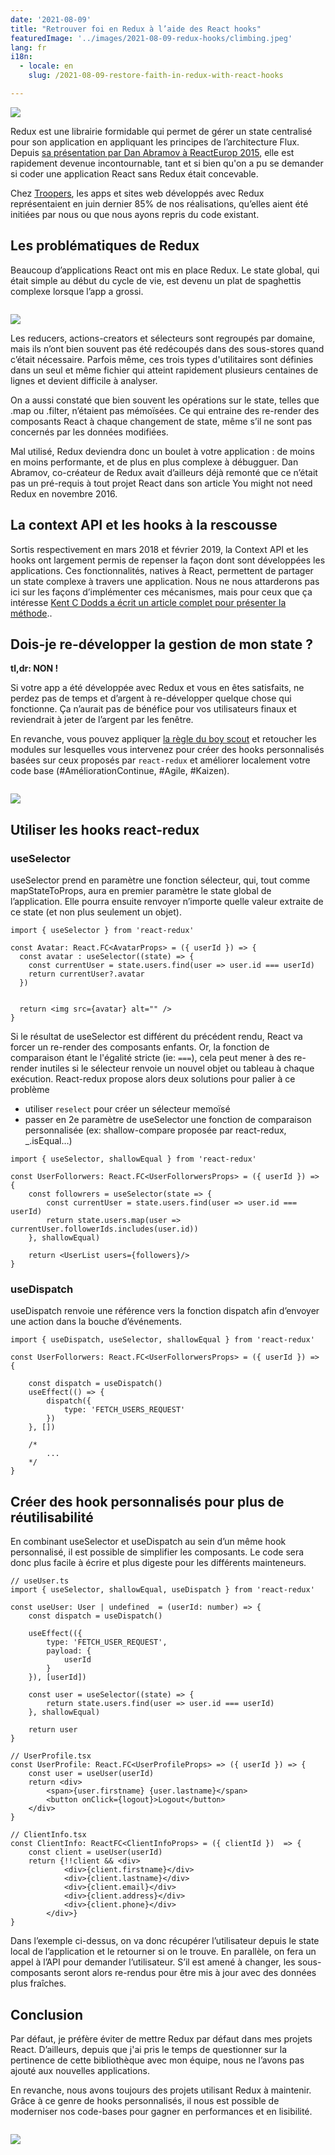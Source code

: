 ```yaml
---
date: '2021-08-09'
title: "Retrouver foi en Redux à l’aide des React hooks"
featuredImage: '../images/2021-08-09-redux-hooks/climbing.jpeg'
lang: fr
i18n:
  - locale: en
    slug: /2021-08-09-restore-faith-in-redux-with-react-hooks

---
```


<Image align="right" caption="Photo par Daniel Jiménez sur Unsplash">

![](../images/2021-08-09-redux-hooks/climbing.jpeg)

</Image>

Redux est une librairie formidable qui permet de gérer un state centralisé pour son application en appliquant les principes de l’architecture Flux. Depuis [sa présentation par Dan Abramov à ReactEurop 2015](https://www.youtube.com/watch?v=xsSnOQynTHs), elle est rapidement devenue incontournable, tant et si bien qu'on a pu se demander si coder une application React sans Redux était concevable.

Chez [Troopers](https://troopers.agency), les apps et sites web développés avec Redux représentaient en juin dernier 85% de nos réalisations, qu’elles aient été initiées par nous ou que nous ayons repris du code existant.

## Les problématiques de Redux
Beaucoup d’applications React ont mis en place Redux. Le state global, qui était simple au début du cycle de vie, est devenu un plat de spaghettis complexe lorsque l’app a grossi.

<Image isSmall>

![ ](https://media.giphy.com/media/qhN1dx3gJq4b6/giphy.gif) 

</Image>

Les reducers, actions-creators et sélecteurs sont regroupés par domaine, mais ils n’ont bien souvent pas été redécoupés dans des sous-stores quand c’était nécessaire. Parfois même, ces trois types d'utilitaires sont définies dans un seul et même fichier qui atteint rapidement plusieurs centaines de lignes et devient difficile à analyser.

On a aussi constaté que bien souvent les opérations sur le state, telles que .map ou .filter, n’étaient pas mémoïsées. Ce qui entraine des re-render des composants React à chaque changement de state, même s’il ne sont pas concernés par les données modifiées.

Mal utilisé, Redux deviendra donc un boulet à votre application : de moins en moins performante, et de plus en plus complexe à débugguer. Dan Abramov, co-créateur de Redux avait d’ailleurs déjà remonté que ce n’était pas un pré-requis à tout projet React dans son article You might not need Redux en novembre 2016.

## La context API et les hooks à la rescousse

Sortis respectivement en mars 2018 et février 2019, la Context API et les hooks ont largement permis de repenser la façon dont sont développées les applications. Ces fonctionnalités, natives à React, permettent de partager un state complexe à travers une application. Nous ne nous attarderons pas ici sur les façons d’implémenter ces mécanismes, mais pour ceux que ça intéresse [Kent C Dodds a écrit un article complet pour présenter la méthode](https://kentcdodds.com/blog/application-state-management-with-react)..

## Dois-je re-développer la gestion de mon state ?
**tl,dr: NON !**



Si votre app a été développée avec Redux et vous en êtes satisfaits, ne perdez pas de temps et d’argent à re-développer quelque chose qui fonctionne. Ça n’aurait pas de bénéfice pour vos utilisateurs finaux et reviendrait à jeter de l’argent par les fenêtre.

En revanche, vous pouvez appliquer [la règle du boy scout](https://biratkirat.medium.com/step-8-the-boy-scout-rule-robert-c-martin-uncle-bob-9ac839778385) et retoucher les modules sur lesquelles vous intervenez pour créer des hooks personnalisés basées sur ceux proposés par `react-redux` et améliorer localement votre code base (#AméliorationContinue, #Agile, #Kaizen).

<Image isSmall>

![ ](../images/2021-08-09-redux-hooks/russel.png)

</Image >

## Utiliser les hooks react-redux
### useSelector
useSelector prend en paramètre une fonction sélecteur, qui, tout comme mapStateToProps, aura en premier paramètre le state global de l’application. Elle pourra ensuite renvoyer n’importe quelle valeur extraite de ce state (et non plus seulement un objet).

```tsx
import { useSelector } from 'react-redux'

const Avatar: React.FC<AvatarProps> = ({ userId }) => {
  const avatar : useSelector((state) => {
    const currentUser = state.users.find(user => user.id === userId)
    return currentUser?.avatar
  })


  return <img src={avatar} alt="" />
}
```
Si le résultat de useSelector est différent du précédent rendu, React va forcer un re-render des composants enfants. Or, la fonction de comparaison étant le l'égalité stricte (ie: `===`), cela peut mener à des re-render inutiles si le sélecteur renvoie un nouvel objet ou tableau à chaque exécution. React-redux propose alors deux solutions pour palier à ce problème 
- utiliser `reselect` pour créer un sélecteur memoïsé
- passer en 2e paramètre de useSelector une fonction de comparaison personnalisée (ex: shallow-compare proposée par react-redux, _.isEqual…)

```tsx
import { useSelector, shallowEqual } from 'react-redux'

const UserFollorwers: React.FC<UserFollorwersProps> = ({ userId }) => {
	const followrers = useSelector(state => {
		const currentUser = state.users.find(user => user.id === userId)
		return state.users.map(user => currentUser.followerIds.includes(user.id))
	}, shallowEqual)

	return <UserList users={followers}/>
}
```


### useDispatch
useDispatch renvoie une référence vers la fonction dispatch afin d’envoyer une action dans la bouche d’événements.

```tsx
import { useDispatch, useSelector, shallowEqual } from 'react-redux'

const UserFollorwers: React.FC<UserFollorwersProps> = ({ userId }) => {

	const dispatch = useDispatch()
	useEffect(() => {
		dispatch({
			type: 'FETCH_USERS_REQUEST'
		})
	}, [])

	/*
		...
	*/
}
```


## Créer des hook personnalisés pour plus de réutilisabilité
En combinant useSelector et useDispatch au sein d’un même hook personnalisé, il est possible de simplifier les composants. Le code sera donc plus facile à écrire et plus digeste pour les différents mainteneurs.

```tsx
// useUser.ts
import { useSelector, shallowEqual, useDispatch } from 'react-redux'

const useUser: User | undefined  = (userId: number) => {
	const dispatch = useDispatch()
	
	useEffect(({
		type: 'FETCH_USER_REQUEST',
		payload: {
			userId
		}
	}), [userId])

	const user = useSelector((state) => {
		return state.users.find(user => user.id === userId)
	}, shallowEqual)

	return user
}

// UserProfile.tsx
const UserProfile: React.FC<UserProfileProps> => ({ userId }) => {
	const user = useUser(userId)
	return <div>
		<span>{user.firstname} {user.lastname}</span>
		<button onClick={logout}>Logout</button>
	</div>
}

// ClientInfo.tsx
const ClientInfo: ReactFC<ClientInfoProps> = ({ clientId })  => {
	const client = useUser(userId)
	return {!!client && <div>
			<div>{client.firstname}</div>
			<div>{client.lastname}</div>
			<div>{client.email}</div>
			<div>{client.address}</div>
			<div>{client.phone}</div>
		</div>}
}
```

Dans l’exemple ci-dessus, on va donc récupérer l’utilisateur depuis le state local de l’application et le retourner si on le trouve. En parallèle, on fera un appel à l’API pour demander l’utilisateur. S’il est amené à changer, les sous-composants seront alors re-rendus pour être mis à jour avec des données plus fraîches.

## Conclusion

Par défaut, je préfère éviter de mettre Redux par défaut dans mes projets React. D’ailleurs, depuis que j'ai pris le temps de questionner sur la pertinence de cette bibliothèque avec mon équipe, nous ne l’avons pas ajouté aux nouvelles applications.

En revanche, nous avons toujours des projets utilisant Redux à maintenir. Grâce à ce genre de hooks personnalisés, il nous est possible de moderniser nos code-bases pour gagner en performances et en lisibilité.

<Image isSmall>

![ ](../images/2021-08-09-redux-hooks/jesus.jpeg)

</Image>
